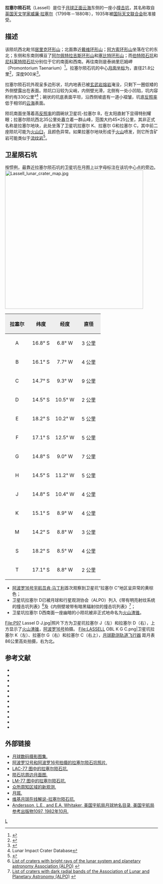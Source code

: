 {{lunar crater data|
 image=Lassell crater 4113 h2.jpg|
 caption=[[月球轨道器4号|月球轨道器4号]]拍摄的图像|
 latitude=15.49|
 N_or_S=S|
 longitude=7.9|
 E_or_W=W|
 diameter=21.8公里|
 depth=900米|
 colong=8|
 eponym=[[威廉·拉塞尔|威廉·拉塞尔]]}}
'''拉塞尔陨石坑'''（Lassell）是位于[[月球正面|月球正面]][[云海|云海]]东侧的一座小[[撞击坑|撞击坑]]，其名称取自[[英国|英国]][[天文学家|天文学家]][[威廉·拉塞尔|威廉·拉塞尔]]（1799年－1880年），1935年被[[国际天文联合会|国际天文联合会]]批准接受。

==描述==
该陨坑西北毗邻[[居里克环形山|居里克环形山]]；北面靠近[[戴维环形山|戴维环形山]]；[[阿方索环形山|阿方索环形山]]坐落在它的东北；东侧和东南则横亘了[[阿尔佩特拉吉斯环形山|阿尔佩特拉吉斯环形山]]和[[塞比特环形山|塞比特环形山]]；而[[伯特陨石坑|伯特陨石坑]]和[[尼科莱特陨石坑|尼科莱特陨石坑]]分别位于它的南面和西南。再往南则是泰纳里厄姆岬（Promontorium Taenarium）<ref>{{Cite web |url=http://planetarynames.wr.usgs.gov/images/Lunar/lac_77_lo.pdf |title=crater Lassell on LAC-77 map |accessdate=2016-07-04 |archive-date=2013-02-20 |archive-url=https://web.archive.org/web/20130220184842/http://planetarynames.wr.usgs.gov/images/Lunar/lac_77_lo.pdf |dead-url=no }}</ref>。拉塞尔陨石坑的中心[[月面坐标|月面坐标]]为{{Coord|15.49|S|7.9|W|globe:Moon|nogoogle=1|noosm=1}}，直径21.8公里<ref name="IAU">{{Cite web |url=http://planetarynames.wr.usgs.gov/Feature/3261 |title=Directory of the International Astronomical Union |access-date=2016-07-04 |archive-date=2021-08-12 |archive-url=https://web.archive.org/web/20210812110101/https://planetarynames.wr.usgs.gov/Feature/3261 }}</ref>，深度900米<ref>{{Cite web |url=http://fisherka.csolutionshosting.net/astronote/plan/craterdepth/html/CraterDepthFeatureNameWestfall.html |title=John E. Westfall's Atlas of the Lunar Terminator, Cambridge Univ. Press (2000) |accessdate=2016-07-04 |archive-date=2014-12-18 |archive-url=https://archive.today/20141218234310/http://fisherka.csolutionshosting.net/astronote/plan/craterdepth/html/CraterDepthFeatureNameWestfall.html |dead-url=yes }}</ref>。

拉塞尔陨石坑外观呈多边形状，坑内地表已被[[玄武岩|玄武岩]][[熔岩|熔岩]]淹没，只剩下一圈低矮的外侧壁露出在表面。陨坑口沿较为尖峭，内侧壁光滑，北侧有一处小凹陷，坑内容积约有330公里³<ref name=LICD>Lunar Impact Crater Database</ref>；碗状的坑底表面平坦，沿西侧坡底有一道小褶皱，坑底[[反照率|反照率]]低于相邻的[[云海|云海]]表面。

陨坑南面坐落着高[[反照率|反照率]]的圆碗状卫星坑-拉塞尔 B，在太阳直射下显得特别耀眼；拉塞尔陨坑西北35公里处矗立着一群山峰，范围大约45×25公里，其非正式名称是拉塞尔地块，此处坐落了卫星坑拉塞尔 K、拉塞尔 G和拉塞尔 C，其中前二座陨坑可能为[[破火山口|火山臼]]，且颜色异常。如果拉塞尔地块形成于[[火山|火山]]喷发，则它所含矿岩可能类似于[[流纹岩|流纹岩]]<ref>{{Cite web |url=http://lroc.sese.asu.edu/posts/760 |title=The Complex Case at Lassell K. |access-date=2016-07-04 |archive-date=2020-09-30 |archive-url=https://web.archive.org/web/20200930185845/http://lroc.sese.asu.edu/posts/760 |dead-url=no }}</ref>。

==卫星陨石坑==
按惯例，最靠近拉塞尔陨石坑的卫星坑在月图上以字母标注在该坑中心点的旁边。
[[Image:Lassell_lunar_crater_map.jpg|455px]]

{| class="wikitable"
!width="25%" style="background:#eeeeee;" |拉塞尔 
!width="25%" style="background:#eeeeee;" |纬度
!width="25%" style="background:#eeeeee;" |经度
!width="25%" style="background:#eeeeee;" |直径
|-
|align="center"|A
|align="center"|16.8° S
|align="center"|6.8° W
|align="center"|3 公里
|-
|align="center"|B
|align="center"|16.1° S
|align="center"|7.7° W
|align="center"|4 公里
|-
|align="center"|C
|align="center"|14.7° S
|align="center"|9.3° W
|align="center"|9 公里
|-
|align="center"|D
|align="center"|14.5° S
|align="center"|10.5° W
|align="center"|2 公里
|-
|align="center"|E
|align="center"|18.2° S
|align="center"|10.2° W
|align="center"|5 公里
|-
|align="center"|F
|align="center"|17.1° S
|align="center"|12.5° W
|align="center"|5 公里
|-
|align="center"|G
|align="center"|14.8° S
|align="center"|9.0° W
|align="center"|7 公里
|-
|align="center"|H
|align="center"|14.5° S
|align="center"|11.2° W
|align="center"|5 公里
|-
|align="center"|J
|align="center"|14.8° S
|align="center"|10.4° W
|align="center"|4 公里
|-
|align="center"|K
|align="center"|15.1° S
|align="center"|8.9° W
|align="center"|4 公里
|-
|align="center"|M
|align="center"|14.2° S
|align="center"|8.8° W
|align="center"|3 公里
|-
|align="center"|S
|align="center"|18.2° S
|align="center"|8.5° W
|align="center"|4 公里
|-
|align="center"|T
|align="center"|17.1° S
|align="center"|8.8° W
|align="center"|2 公里
|}

* [[阿波罗16号|阿波罗16号]][[宇航员|宇航员]][[肯·马丁利|肯·马丁利]]首次观察到卫星坑“拉塞尔 C”地区呈异常的黄棕色；
* 卫星坑拉塞尔 D已被月球和行星观测协会（ALPO）列入《带有明亮射纹系统的撞击坑列表》<ref>[http://www.zone-vx.com/alpo-rays-table.pdf List of craters with bright rays of the lunar system and planetary astronomy Association (ALPO)] {{webarchive|url=https://web.archive.org/web/20160304213831/http://www.zone-vx.com/alpo-rays-table.pdf |date=2016-03-04 }}</ref>及《内侧壁坡带有暗黑辐射纹的撞击坑列表》<ref>[http://www.zone-vx.com/alpo-bcp-longlist.pdf List of craters with dark radial bands of the Association of Lunar and Planetary Astronomy (ALPO)] {{webarchive|url=https://web.archive.org/web/20131203025135/http://www.zone-vx.com/alpo-bcp-longlist.pdf |date=2013-12-03 }}</ref>；
* 卫星坑拉塞尔 D西南面一座幽暗的小陨坑被非正式地命名为[[火山渣锥|火山渣锥]]。
<gallery heights="200px" mode="packed">
File:P97 Lassel D J.jpg|照片下方为卫星坑拉塞尔 J（左）和拉塞尔 D（右），上方显示了[[火山渣锥|火山渣锥]]，[[阿波罗16号|阿波罗16号]]拍摄。
File:LASSELL OBL K G C.png|卫星坑拉塞尔 K（左）、拉塞尔 G（右）和拉塞尔 C（右上），[[月球勘测轨道飞行器|月球勘测轨道飞行器]] 距月表86公里高处拍摄，右为北。
</gallery>

==参考文献==
{{reflist}}
{{refbegin}}
* {{cite book
  | last1 = Andersson
  | first1 = L. E.
  | last2 = Whitaker
  | first2 = E. A.
  | authorlink2 = Ewen Whitaker
  | date = 1982
  | title = [[NASA|NASA]] Catalogue of Lunar Nomenclature
  | publisher = NASA RP-1097
  | ref = harv
  }}
* {{cite web
  | last = Blue
  | first = Jennifer
  | date = July 25, 2007
  | title = Gazetteer of Planetary Nomenclature
  | publisher = [[United_States_Geological_Survey|USGS]]
  | url = http://planetarynames.wr.usgs.gov/
  | accessdate = 2007-08-05
  | ref = harv
  | archive-date = 2012-04-08
  | archive-url = https://www.webcitation.org/66mXDr4G9?url=http://planetarynames.wr.usgs.gov/
  | dead-url = no
  }}
* {{cite book
  | last1 = Bussey
  | first1 = B.
  | authorlink1 = Ben Bussey
  | last2 = Spudis
  | first2 = P.
  | authorlink2 = Paul Spudis
  | date = 2004
  | title = The Clementine Atlas of the Moon
  | publisher = Cambridge University Press
  | location = New York
  | isbn = 978-0-521-81528-4
  | ref = harv
  }}
* {{cite book
  | last1 = Cocks
  | first1 = Elijah E.
  | last2 = Cocks
  | first2 = Josiah C.
  | date = 1995
  | title = Who's Who on the Moon: A Biographical Dictionary of Lunar Nomenclature
  | url = https://archive.org/details/isbn_9780936389271
  | publisher = Tudor Publishers
  | isbn = 978-0-936389-27-1
  | ref = harv
  }}
* {{cite web
  | last = McDowell
  | first = Jonathan
  | date = July 15, 2007
  | url = http://host.planet4589.org/astro/lunar/
  | title = Lunar Nomenclature
  | publisher = Jonathan's Space Report
  | accessdate = 2007-10-24
  | ref = harv
  | archive-date = 2012-05-26
  | archive-url = https://www.webcitation.org/67wcYNfK3?url=http://host.planet4589.org/astro/lunar/
  | dead-url = no
  }}
* {{cite journal| last1 = Menzel| first1 = D. H.| last2 = Minnaert| first2 = M.| last3 = Levin| first3 = B.| last4 = Dollfus| first4 = A.| last5 = Bell| first5 = B.| title = Report on Lunar Nomenclature by the Working Group of Commission 17 of the IAU| doi = 10.1007/BF00171763| journal = Space Science Reviews| volume = 12| issue = 2| pages = 136–186| date = 1971| bibcode = 1971SSRv...12..136M| ref = harv}}
* {{cite book
  | first = Patrick
  | last = Moore
  | authorlink = Patrick Moore
  | date = 2001
  | title = On the Moon
  | url = https://archive.org/details/patrickmooreonmo00patr
  | publisher = Sterling Publishing Co.
  | isbn = 978-0-304-35469-6
  | ref = harv
  }}
* {{cite book
  | first = Fred W.
  | last = Price
  | date = 1988
  | title = The Moon Observer's Handbook
  | publisher = Cambridge University Press
  | isbn = 978-0-521-33500-3
  | ref = harv
  }}
* {{cite book
  | last = Rükl
  | first = Antonín
  | authorlink = Antonín Rükl
  | date = 1990
  | title = Atlas of the Moon
  | publisher = Kalmbach Books
  | isbn = 978-0-913135-17-4
  | ref = harv
  }}
* {{cite book
  | last = Webb
  | first = Rev. T. W.
  | authorlink = Thomas William Webb
  | date = 1962
  | title = Celestial Objects for Common Telescopes
  | url = https://archive.org/details/celestialobjects00webb
  | edition = 6th revised
  | publisher = Dover
  | isbn = 978-0-486-20917-3
  | ref = harv
  }}
* {{cite book
  | first = Ewen A.
  | last = Whitaker
  | authorlink = Ewen Whitaker
  | date = 1999
  | title = Mapping and Naming the Moon
  | publisher = Cambridge University Press
  | isbn = 978-0-521-62248-6
  | ref = harv
  }}
* {{cite book
  | first = Peter T.
  | last = Wlasuk
  | date = 2000
  | title = Observing the Moon
  | publisher = Springer
  | isbn = 978-1-85233-193-1
  | ref = harv
 }}
{{refend}}

==外部链接==
*[http://www.lpi.usra.edu/resources/lunar_orbiter/bin/srch_nam.shtml?Lassell%7C0 月球数码摄影图集.] {{Wayback|url=http://www.lpi.usra.edu/resources/lunar_orbiter/bin/srch_nam.shtml?Lassell%7C0 |date=20201127013521 }}
*[http://www.lpi.usra.edu/resources/apollo/search/feature/?feature=Lassell 阿波罗12号和阿波罗16号拍摄的拉塞尔陨石坑照片.] {{Wayback|url=http://www.lpi.usra.edu/resources/apollo/search/feature/?feature=Lassell |date=20201127013447 }}
*[http://www.lpi.usra.edu/resources/mapcatalog/LAC/lac77/ LAC-77 图中的拉塞尔陨石坑.] {{Wayback|url=http://www.lpi.usra.edu/resources/mapcatalog/LAC/lac77/ |date=20160304082656 }}
*[http://www.lpi.usra.edu/resources/mapcatalog/usgs/I566/ 陨石坑周边月面图.] {{Wayback|url=http://www.lpi.usra.edu/resources/mapcatalog/usgs/I566/ |date=20160304065102 }}
*[http://www.lpi.usra.edu/resources/mapcatalog/LM/lm77/ LM-77 图中的拉塞尔陨石坑.] {{Wayback|url=http://www.lpi.usra.edu/resources/mapcatalog/LM/lm77/ |date=20160304064834 }}
*[https://web.archive.org/web/20110614233616/http://www.lpod.org/?m=20070213 众所周知区域的新观测.]
*[http://lpod.wikispaces.com/January+31%2C+2010 月斑.] {{Wayback|url=http://lpod.wikispaces.com/January+31%2C+2010 |date=20150114022010 }}
*[http://the-moon.wikispaces.com/Lassell 维基月球在线解说-拉塞尔陨石坑.] {{Wayback|url=http://the-moon.wikispaces.com/Lassell |date=20180530175233 }}
*[http://planet4589.org/astro/lunar/RP-1097.pdf Andersson, L.E., and E.A. Whitaker, 美国宇航局月球地名目录, 美国宇航局参考出版物1097, 1982年10月.] {{Wayback|url=http://planet4589.org/astro/lunar/RP-1097.pdf |date=20141006125838 }}

[[Category:月球环形山|L]]
{{月球環形山 (L-N)}}